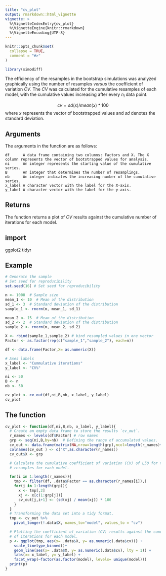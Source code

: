 ```yaml
---
title: "cv_plot"
output: rmarkdown::html_vignette
vignette: >
  %\VignetteIndexEntry{cv_plot}
  %\VignetteEngine{knitr::rmarkdown}
  %\VignetteEncoding{UTF-8}
---
```


```r
knitr::opts_chunk$set(
  collapse = TRUE,
  comment = "#>"
)
```

```r
library(simodiff)
```

The efficiency of the resamples in the bootstrap simulations was analyzed graphically using the number of resamples *versus* the coefficient of variation *CV*. The *CV* was calculated for the cumulative resamples of each model, with the cumulative values increasing after every $n_{i}$ data point.

$$cv = sd(x)/mean(x)*100$$
where *x* represents the vector of bootstrapped values and *sd* denotes the standard deviation.

## Arguments

The arguments in the function are as follows:

    df      A data frame containing two columns: Factors and X. The X column represents the vector of bootstrapped values for analysis.
    ni      An integer represents the starting value of the cumulative series.
    B       An integer that determines the number of resamplings.
    nb      An integer indicates the increasing number of the cumulative series.
    x_label A character vector with the label for the X-axis.
    y_label A character vector with the label for the y-axis.

## Returns

The function returns a plot of *CV* results against the cumulative number of iterations for each model.

## import

ggplot2 tidyr

## Example

```r
# Generate the sample
# Set seed for reproducibility
set.seed(16) # Set seed for reproducibility

n <- 1000  # Sample size
mean_1 <- 10  # Mean of the distribution
sd_1 <- 3  # Standard deviation of the distribution
sample_1 <- rnorm(n, mean_1, sd_1)

mean_2 <- 15  # Mean of the distribution
sd_2 <- 2  # Standard deviation of the distribution
sample_2 <- rnorm(n, mean_2, sd_2)

X <- rbind(sample_1,sample_2) # bind resampled values in one vector
Factor <- as.factor(rep(c("sample_1","sample_2"), each=n))

df <- data.frame(Factor,X= as.numeric(X))

# Axes labels
x_label <- "Cummulative iterations"
y_label <- "CV%"

ni <- 50
B <- n
nb <- 50

cv_plot <- cv_out(df,ni,B,nb, x_label, y_label)
cv_plot 

```

## The function

```r
cv_plot <- function(df,ni,B,nb, x_label, y_label){
  # Create an empty data frame to store the results `cv_out`.
  r_names <- levels(df$Factor) # row names
  grp <- seq(ni,B,by=nb)  # Defining the range of accumulated values.
  cv_out <- data.frame(matrix(NA,nrow=length(grp),ncol=length(r_names)+1))
  colnames(cv_out ) <- c("X",as.character(r_names))
  cv_out$X <- grp

  # Calculate the cumulative coefficient of variation (CV) of L50 for the B
  # resamples for each model.

  for(i in 1:length(r_names)){
    tmp <- filter(df, .data$Factor == as.character(r_names[i]),)
    for(j in 1:length(grp)){
      x <- tmp[,2]
      xj <- x[c(1:grp[j])]
      cv_out[j,i+1] <- (sd(xj) / mean(xj)) * 100
    }
  }
  # Transforming the data set into a tidy format.
  tmp <- cv_out %>%
    pivot_longer(!.data$X, names_to="model", values_to = "cv")

  # Plotting the coefficient of variation (CV) results against the cumulative number
  # of iterations for each model.
  p <- ggplot(tmp, aes(x= .data$X, y= as.numeric(.data$cv))) +
    scale_linetype_binned()+
    geom_line(aes(x= .data$X, y= as.numeric(.data$cv), lty = 1)) +
    labs(x= x_label, y= y_label) +
    facet_wrap(~factor(as.factor(model), levels= unique(model)))
  print(p)
}
```


